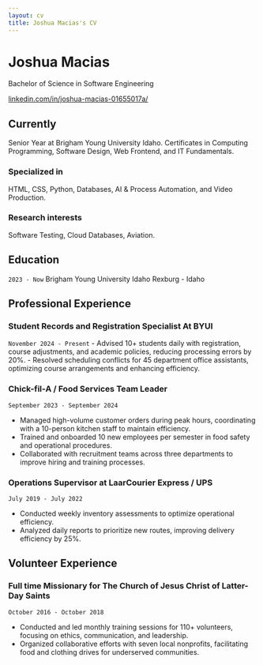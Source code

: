 ```yaml
---
layout: cv
title: Joshua Macias's CV
---
```

# Joshua Macias
Bachelor of Science in Software Engineering

<div id="webaddress">
<a href="linkedin.com/in/joshua-macias-01655017a/">linkedin.com/in/joshua-macias-01655017a/</a>



## Currently

Senior Year at Brigham Young University Idaho. Certificates in Computing Programming, Software Design, Web Frontend, and IT Fundamentals.

### Specialized in

HTML, CSS, Python, Databases, AI & Process Automation, and Video Production.


### Research interests

Software Testing, Cloud Databases, Aviation.


## Education

`2023 - Now`
Brigham Young University Idaho
Rexburg - Idaho

##  Professional Experience
### Student Records and Registration Specialist At BYUI

`November 2024 - Present`
 - Advised 10+ students daily with registration, course adjustments, and academic policies, reducing processing 
errors by 20%.
 - Resolved scheduling conflicts for 45 department office assistants, optimizing course arrangements and 
enhancing efficiency.


### Chick-fil-A / Food Services Team Leader

`September 2023 - September 2024`

- Managed high-volume customer orders during peak hours, coordinating with a 10-person kitchen staff to 
maintain efficiency.
- Trained and onboarded 10 new employees per semester in food safety and operational procedures.
-  Collaborated with recruitment teams across three departments to improve hiring and training processes.

### Operations Supervisor at LaarCourier Express / UPS

`July 2019 - July 2022`

- Conducted weekly inventory assessments to optimize operational efficiency.
- Analyzed daily reports to prioritize new routes, improving delivery efficiency by 25%.

## Volunteer Experience
### Full time Missionary for The Church of Jesus Christ of Latter-Day Saints

`October 2016 - October 2018`

- Conducted and led monthly training sessions for 110+ volunteers, focusing on ethics, communication, and 
leadership.
- Organized collaborative efforts with seven local nonprofits, facilitating food and clothing drives for underserved 
communities.